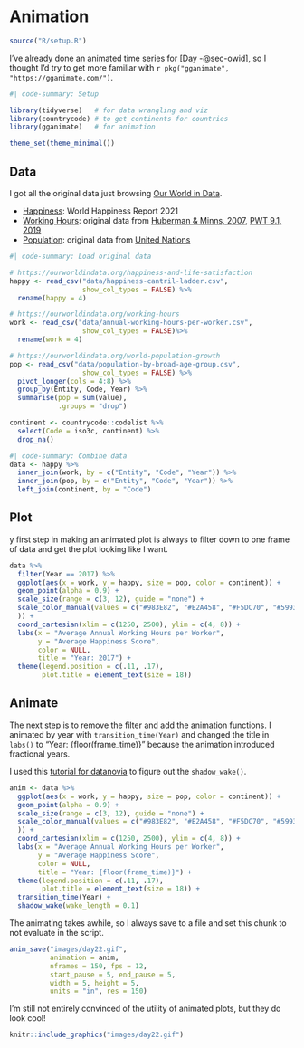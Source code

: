 # Animation

```r
source("R/setup.R")
```

I've already done an animated time series for [Day -@sec-owid], so I thought I'd try to get more familiar with `r pkg("gganimate", "https://gganimate.com/")`.

```r
#| code-summary: Setup

library(tidyverse)   # for data wrangling and viz
library(countrycode) # to get continents for countries
library(gganimate)   # for animation

theme_set(theme_minimal())
```

## Data

I got all the original data just browsing [Our World in Data](https://ourworldindata.org).

* [Happiness](https://ourworldindata.org/happiness-and-life-satisfaction): World Happiness Report 2021
* [Working Hours](https://ourworldindata.org/working-hours): original data from [Huberman & Minns, 2007](https://www.sciencedirect.com/science/article/abs/pii/S0014498307000058), [PWT 9.1, 2019](https://www.rug.nl/ggdc/productivity/pwt/?lang=en)
* [Population](https://ourworldindata.org/world-population-growth): original data from [United Nations](https://population.un.org/wpp2019/Download/Standard/Interpolated/)

```r
#| code-summary: Load original data

# https://ourworldindata.org/happiness-and-life-satisfaction
happy <- read_csv("data/happiness-cantril-ladder.csv",
                  show_col_types = FALSE) %>%
  rename(happy = 4)

# https://ourworldindata.org/working-hours
work <- read_csv("data/annual-working-hours-per-worker.csv",
                  show_col_types = FALSE)%>%
  rename(work = 4)

# https://ourworldindata.org/world-population-growth
pop <- read_csv("data/population-by-broad-age-group.csv",
                  show_col_types = FALSE) %>%
  pivot_longer(cols = 4:8) %>%
  group_by(Entity, Code, Year) %>%
  summarise(pop = sum(value),
            .groups = "drop")

continent <- countrycode::codelist %>%
  select(Code = iso3c, continent) %>%
  drop_na()
```


```r
#| code-summary: Combine data
data <- happy %>%
  inner_join(work, by = c("Entity", "Code", "Year")) %>%
  inner_join(pop, by = c("Entity", "Code", "Year")) %>%
  left_join(continent, by = "Code")
```

## Plot

y first step in making an animated plot is always to filter down to one frame of data and get the plot looking like I want.

```r
data %>%
  filter(Year == 2017) %>%
  ggplot(aes(x = work, y = happy, size = pop, color = continent)) +
  geom_point(alpha = 0.9) +
  scale_size(range = c(3, 12), guide = "none") +
  scale_color_manual(values = c("#983E82", "#E2A458", "#F5DC70", "#59935B", "#467AAC"
  )) +
  coord_cartesian(xlim = c(1250, 2500), ylim = c(4, 8)) +
  labs(x = "Average Annual Working Hours per Worker",
       y = "Average Happiness Score",
       color = NULL,
       title = "Year: 2017") +
  theme(legend.position = c(.11, .17),
        plot.title = element_text(size = 18))
```

## Animate

The next step is to remove the filter and add the animation functions. I animated by year with `transition_time(Year)` and changed the title in `labs()` to "Year: \{floor(frame_time)\}" because the animation introduced fractional years.

I used this [tutorial for datanovia](https://www.datanovia.com/en/blog/gganimate-how-to-create-plots-with-beautiful-animation-in-r/) to figure out the `shadow_wake()`.

```r
anim <- data %>%
  ggplot(aes(x = work, y = happy, size = pop, color = continent)) +
  geom_point(alpha = 0.9) +
  scale_size(range = c(3, 12), guide = "none") +
  scale_color_manual(values = c("#983E82", "#E2A458", "#F5DC70", "#59935B", "#467AAC"
  )) +
  coord_cartesian(xlim = c(1250, 2500), ylim = c(4, 8)) +
  labs(x = "Average Annual Working Hours per Worker",
       y = "Average Happiness Score",
       color = NULL,
       title = "Year: {floor(frame_time)}") +
  theme(legend.position = c(.11, .17),
        plot.title = element_text(size = 18)) +
  transition_time(Year) +
  shadow_wake(wake_length = 0.1)
```

The animating takes awhile, so I always save to a file and set this chunk to not evaluate in the script.

```r
anim_save("images/day22.gif", 
          animation = anim, 
          nframes = 150, fps = 12, 
          start_pause = 5, end_pause = 5, 
          width = 5, height = 5, 
          units = "in", res = 150)
```

I'm still not entirely convinced of the utility of animated plots, but they do look cool!

```r
knitr::include_graphics("images/day22.gif")
```

